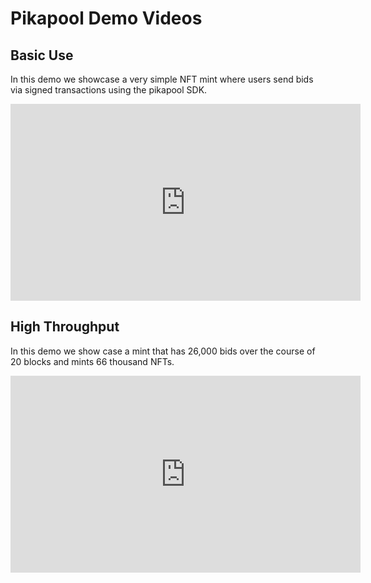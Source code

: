 # Pikapool Demo Videos


## Basic Use

In this demo we showcase a very simple NFT mint where users send bids via signed transactions using the pikapool SDK.

<iframe width="560" height="315" src="https://www.youtube.com/embed/D7eytZT0WC4" title="YouTube video player" frameborder="0" allow="accelerometer; autoplay; clipboard-write; encrypted-media; gyroscope; picture-in-picture; web-share" allowfullscreen></iframe>

## High Throughput

In this demo we show case a mint that has 26,000 bids over the course of 20 blocks and mints 66 thousand NFTs.
<iframe width="560" height="315" src="https://www.youtube.com/embed/Z0AsO1Qp_ew" title="YouTube video player" frameborder="0" allow="accelerometer; autoplay; clipboard-write; encrypted-media; gyroscope; picture-in-picture; web-share" allowfullscreen></iframe>